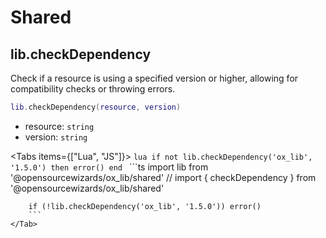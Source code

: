 
# Shared

## lib.checkDependency

Check if a resource is using a specified version or higher, allowing for compatibility checks or throwing errors.

```lua
lib.checkDependency(resource, version)
```

- resource: `string`
- version: `string`

<Tabs items={["Lua", "JS"]}>
    <Tab>
        ```lua
        if not lib.checkDependency('ox_lib', '1.5.0') then error() end
        ```
    </Tab>
    <Tab>
        ```ts
        import lib from '@opensourcewizards/ox_lib/shared'
        // import { checkDependency } from '@opensourcewizards/ox_lib/shared'

        if (!lib.checkDependency('ox_lib', '1.5.0')) error()
        ```
    </Tab>
</Tabs>
